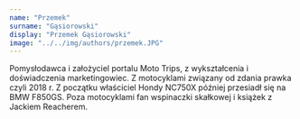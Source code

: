 ```yaml
---
name: "Przemek"
surname: "Gąsiorowski"
display: "Przemek Gąsiorowski"
image: "../../img/authors/przemek.JPG"
---
```


Pomysłodawca i założyciel portalu Moto Trips, z wykształcenia i doświadczenia marketingowiec. Z motocyklami związany od zdania prawka czyli 2018 r. Z początku właściciel Hondy NC750X później przesiadł się na BMW F850GS. Poza motocyklami fan wspinaczki skałkowej i książek z Jackiem Reacherem.